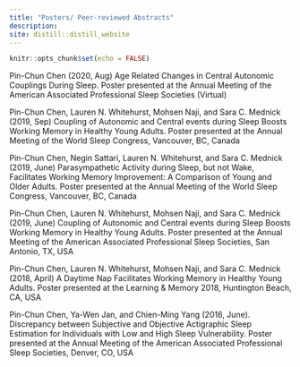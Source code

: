 ```yaml
---
title: "Posters/ Peer-reviewed Abstracts"
description: 
site: distill::distill_website
---
```


```r
knitr::opts_chunk$set(echo = FALSE)
```

Pin-Chun Chen (2020, Aug) Age Related Changes in Central Autonomic Couplings During Sleep. Poster presented at the Annual Meeting of the American Associated Professional Sleep Societies (Virtual)

Pin-Chun Chen, Lauren N. Whitehurst, Mohsen Naji, and Sara C. Mednick (2019, Sep) Coupling of Autonomic and Central events during Sleep Boosts Working Memory in Healthy Young Adults. Poster presented at the Annual Meeting of the World Sleep Congress, Vancouver, BC, Canada

Pin-Chun Chen, Negin Sattari, Lauren N. Whitehurst, and Sara C. Mednick (2019, June) Parasympathetic Activity during Sleep, but not Wake, Facilitates Working Memory Improvement: A Comparison of Young and Older Adults. Poster presented at the Annual Meeting of the World Sleep Congress, Vancouver, BC, Canada

Pin-Chun Chen, Lauren N. Whitehurst, Mohsen Naji, and Sara C. Mednick (2019, June) Coupling of Autonomic and Central events during Sleep Boosts Working Memory in Healthy Young Adults. Poster presented at the Annual Meeting of the American Associated Professional Sleep Societies, San Antonio, TX, USA

Pin-Chun Chen, Lauren N. Whitehurst, Mohsen Naji, and Sara C. Mednick (2018, April) A Daytime Nap Facilitates Working Memory in Healthy Young Adults. Poster presented at the Learning & Memory 2018, Huntington Beach, CA, USA

Pin-Chun Chen, Ya-Wen Jan, and Chien-Ming Yang (2016, June). Discrepancy between Subjective and Objective Actigraphic Sleep Estimation for Individuals with Low and High Sleep Vulnerability. Poster presented at the Annual Meeting of the American Associated Professional Sleep Societies, Denver, CO, USA